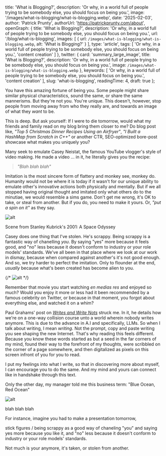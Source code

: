 
  title: 'What is Blogging?',
  description: 'Or why, in a world full of people trying to be somebody else, you should focus on being you.',
  image: '/images/what-is-blogging/what-is-blogging.webp',
  date: '2025-02-03',
  author: 'Patrick Prunty',
  authorUrl: 'https://patrickprunty.com/about',
  openGraph: {
    title: 'What is Blogging?',
    description: 'Or why, in a world full of people trying to be somebody else, you should focus on being you.',
    url: '/blog/what-is-blogging',
    images: [
      {
        url: `/images/what-is-blogging/what-is-blogging.webp`,
        alt: 'What is Blogging?'
      }
    ],
    type: 'article',
    tags: [
      'Or why, in a world full of people trying to be somebody else, you should focus on being you.',
      'content creation'
    ]
  },
  twitter: {
    card: 'summary_large_image',
    title: 'What is Blogging?',
    description: 'Or why, in a world full of people trying to be somebody else, you should focus on being you.',
    image: `/images/what-is-blogging/what-is-blogging.webp`
  },
  keywords: [
    'Or why, in a world full of people trying to be somebody else, you should focus on being you.',
    'content creation'
  ],
  slug: 'what-is-blogging',
  readingTime: 4,
  draft: true
};


You have this amazing fortune of being you. Some people 
might share similar physical characteristics, sound the same, or share the same mannerisms. 
But they're not you. You're unique. This doesn't, however, stop people from moving away from 
who they really are, and towards an image of what they _want_ to be. 

This is deep. But ask yourself: If I were to die tomorrow, would what my friends and family read on my blog bring them closer to me? Do blog post like, 
_"Top 5 Christmas Dinner Recipes Using an Airfryer"_, _"I Built a HashMap from Scratch in C++"_ or 
another CTR<Ref id="1"/>, SEO<Ref id="2"/>-optimized bore-post showcase what makes you uniquely you?

Many seek to emulate Casey Neistat, the famous YouTube vlogger's style of video making. He made a video 
... in it<Ref id="3"/>, he literally gives you the recipe: 

> _"Blah blah blah"_

Imitation is the most sincere form of flattery and monkey see, monkey do. Humanity would not be where it is today if it wasn't for our unique ability to emulate other's innovative actions 
both physically and mentally. But if we all stopped having original thought and imitated only what others do to the minutiae, we would resemble 
a sims game. Don't get me wrong, it's OK to take, or steal from another. But if you do, you need to make it yours. Or, _"put a spin on it"_ as they say.

![alt](/images/what-is-blogging/space-odyssey.gif)
<Caption>Scene from Stanley Kubrick's 2001: A Space Odyssey</Caption>

Casey does one thing that I've stolen. He's scrappy. Being scrappy is a fantastic way of chanelling _you_. By saying
"yes" more  because it feels good, and "no" less because it doesn't conform to industry or your role models' standards.
We've all been in that place where we look at our work in dismay, because when compared against another's it's not good enough. And so, we try harder 
to perfect the imitation. Only to flounder at the end, _usually_ because what's been created has become alien to you.

{/*
![alt](/images/what-is-blogging/casey.png)
*/}

Remember that movie you start watching _en medias res_ and enjoyed so much? Would you enjoy it more 
or less had it been recommended by a famous celebrity on Twitter, or because in that moment, you forgot about everything else, 
and watched it on a whim?


Paul Grahams'<Ref id="3"/> post on [_Writes and Write Nots_]() struck me. In it, he details how we're on a one-way collision course unto a world
wherein nobody writes anymore. This is due to the advance in A.I and specifically, LLMs. So when I talk about writing, I mean _writing_. Not the 
prompt, copy and paste writing you see shaping the new Internet. That's why reading this feels different. Because 
you know these words started as but a seed in the far corners of my mind, found their way to the forefront of my thoughts, were 
scribbled on the corner of a page somewhere, and then digitalized as pixels on this screen infront of you for you to read. 

I put my feelings into what 
I write, so that in discovering more about myself, I can encourage you to do the same. And my mind and yours can connect like in handshake through this text.

Only the other day, my manager told me this business term: "Blue Ocean, Red Ocean"

![alt](/images/what-is-blogging/boro.png)


<FootNotes>
  <FootNote id="1">blah blah blah</FootNote>
</FootNotes>

For instance, imagine you had to make a presentation tomorrow, 

stick figures / being scrappy as a good way of chaneling "you" and saying yes more because you like it, and "no" less because it 
doesn't conform to industry or your role models' standards.

Not much is your anymore, it's taken, or stolen from another.